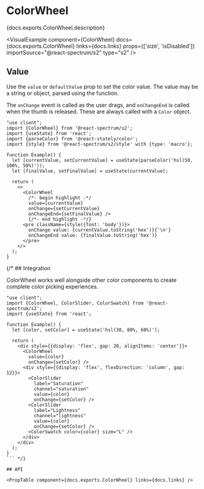 


# ColorWheel

<PageDescription>{docs.exports.ColorWheel.description}</PageDescription>

<VisualExample
  component={ColorWheel}
  docs={docs.exports.ColorWheel}
  links={docs.links}
  props={['size', 'isDisabled']}
  importSource="@react-spectrum/s2"
  type="s2" />

## Value

Use the `value` or `defaultValue` prop to set the color value. The value may be a string or <TypeLink type={docs.exports.Color} links={docs.links} /> object, parsed using the <TypeLink type={docs.exports.parseColor} links={docs.links} /> function.

The `onChange` event is called as the user drags, and `onChangeEnd` is called when the thumb is released. These are always called with a `Color` object.

```tsx render
"use client";
import {ColorWheel} from '@react-spectrum/s2';
import {useState} from 'react';
import {parseColor} from '@react-stately/color';
import {style} from '@react-spectrum/s2/style' with {type: 'macro'};

function Example() {
  let [currentValue, setCurrentValue] = useState(parseColor('hsl(50, 100%, 50%)'));
  let [finalValue, setFinalValue] = useState(currentValue);

  return (
    <>
      <ColorWheel
        /*- begin highlight -*/
        value={currentValue}
        onChange={setCurrentValue}
        onChangeEnd={setFinalValue} />
        {/*- end highlight -*/}
      <pre className={style({font: 'body'})}>
        onChange value: {currentValue.toString('hex')}{'\n'}
        onChangeEnd value: {finalValue.toString('hex')}
      </pre>
    </>
  );
}
```

{/* ## Integration

ColorWheel works well alongside other color components to create complete color picking experiences.

```tsx render hideImports
"use client";
import {ColorWheel, ColorSlider, ColorSwatch} from '@react-spectrum/s2';
import {useState} from 'react';

function Example() {
  let [color, setColor] = useState('hsl(30, 80%, 60%)');

  return (
    <div style={{display: 'flex', gap: 20, alignItems: 'center'}}>
      <ColorWheel
        value={color}
        onChange={setColor} />
      <div style={{display: 'flex', flexDirection: 'column', gap: 12}}>
        <ColorSlider
          label="Saturation"
          channel="saturation"
          value={color}
          onChange={setColor} />
        <ColorSlider
          label="Lightness"
          channel="lightness"
          value={color}
          onChange={setColor} />
        <ColorSwatch color={color} size="L" />
      </div>
    </div>
  );
}
``` */}

## API

<PropTable component={docs.exports.ColorWheel} links={docs.links} />
